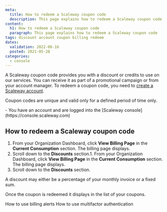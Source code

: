 ```yaml
---
meta:
  title: How to redeem a Scaleway coupon code
  description: This page explains how to redeem a Scaleway coupon code
content:
  h1: How to redeem a Scaleway coupon code
  paragraph: This page explains how to redeem a Scaleway coupon code
tags: discount account coupon billing redeem 
dates:
  validation: 2022-06-16
  posted: 2021-05-28
categories:
  - console
---
```


A Scaleway coupon code provides you with a discount or credits to use on our services. You can receive it as part of a promotional campaign or from your account manager. To redeem a coupon code, you need to [create a Scaleway account](/console/my-account/how-to/create-an-account/).

Coupon codes are unique and valid only for a defined period of time only.

<Message type="requirement">
  - You have an account and are logged into the [Scaleway console](https://console.scaleway.com) 
</Message>

## How to redeem a Scaleway coupon code

1. From your Organization Dashboard, click **View Billing Page** in the **Current Consumption** section. The billing page displays.
    <Lightbox src="scaleway-organization-dashboard.webp" alt="" />
2. Scroll down to the **Discounts** section.1. From your Organization Dashboard, click **View Billing Page** in the **Current Consumption** section. The billing page displays.
    <Lightbox src="scaleway-organization-dashboard.webp" alt="" />
2. Scroll down to the **Discounts** section.  <Lightbox src="scaleway-redeem-coupon.webp" alt="" />

  <Message type="note">
    A discount may either be a percentage of your monthly invoice or a fixed sum.
  </Message>

  Once the coupon is redeemed it displays in the list of your coupons.


<Navigation title="See Also">
  <PreviousButton to="/console/my-account/how-to/use-billing-alerts/">How to use billing alerts</PreviousButton>
  <NextButton to="/console/my-account/how-to/use-2fa/">How to use multifactor authentication</NextButton>
</Navigation>

